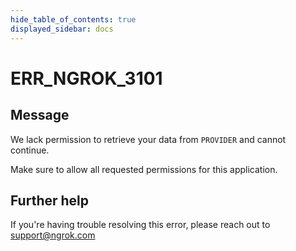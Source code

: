 ```yaml
---
hide_table_of_contents: true
displayed_sidebar: docs
---
```



# ERR_NGROK_3101

## Message

We lack permission to retrieve your data from `PROVIDER` and cannot continue.

Make sure to allow all requested permissions for this application.

<ErrorDetails error="err_ngrok_3101" />

## Further help

If you're having trouble resolving this error, please reach out to [support@ngrok.com](mailto:support@ngrok.com?subject=Help%20with%20ERR_NGROK_3101)
